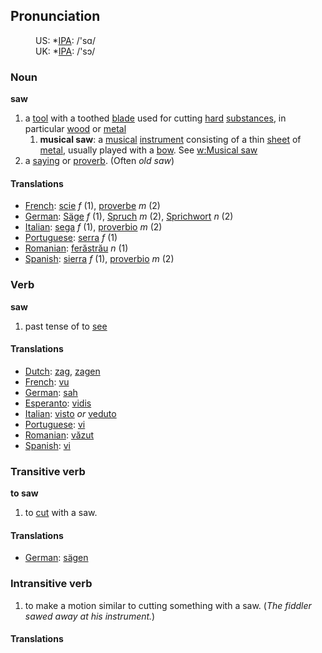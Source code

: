 == Pronunciation ==
:US: *[[w:IPA|IPA]]: /'sɑ/
:UK: *[[w:IPA|IPA]]: /'sɔ/

=== Noun ===

'''saw'''

# a [[tool]] with a toothed [[blade]] used for cutting [[hard]] [[substance]]s, in particular [[wood]] or [[metal]]
## '''musical saw''': a [[musical]] [[instrument]] consisting of a thin [[sheet]] of [[metal]], usually played with a [[bow]].  See [[w:Musical saw]]
# a [[saying]] or [[proverb]].  (Often ''old saw'')

==== Translations ====
*[[French]]: [[scie]] ''f'' (1), [[proverbe]] ''m'' (2)
*[[German]]: [[Säge]] ''f'' (1), [[Spruch]] ''m'' (2), [[Sprichwort]] ''n'' (2)
*[[Italian]]: [[sega]] ''f'' (1), [[proverbio]] ''m'' (2)
*[[Portuguese]]: [[serra]] ''f'' (1)
*[[Romanian]]: [[ferăstrău]] ''n'' (1)
*[[Spanish]]: [[sierra]] ''f'' (1), [[proverbio]] ''m'' (2)

=== Verb ===

'''saw'''
# past tense of to [[see]]

==== Translations ====
*[[Dutch]]: [[zag]], [[zagen]]
*[[French]]: [[vu]]
*[[German]]: [[sah]]
*[[Esperanto]]: [[vidis]]
*[[Italian]]: [[visto]] ''or'' [[veduto]]
*[[Portuguese]]: [[vi]]
*[[Romanian]]: [[văzut]]
*[[Spanish]]: [[vi]]

=== Transitive verb ===
'''to saw'''
# to [[cut]] with a saw.

====Translations====
*[[German]]: [[sägen]]

=== Intransitive verb ===
# to make a motion similar to cutting something with a saw.  (''The fiddler sawed away at his instrument.'')

====Translations====